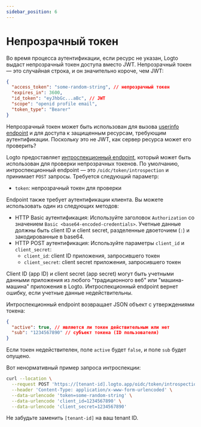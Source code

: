```yaml
---
sidebar_position: 6
---
```


# Непрозрачный токен

Во время процесса аутентификации, если ресурс не указан, Logto выдаст непрозрачный токен доступа вместо JWT. Непрозрачный токен — это случайная строка, и он значительно короче, чем JWT:

```json
{
  "access_token": "some-random-string", // непрозрачный токен
  "expires_in": 3600,
  "id_token": "eyJhbGc...aBc", // JWT
  "scope": "openid profile email",
  "token_type": "Bearer"
}
```

Непрозрачный токен может быть использован для вызова [userinfo endpoint](https://openid.net/specs/openid-connect-core-1_0.html#UserInfo) и для доступа к защищенным ресурсам, требующим аутентификации. Поскольку это не JWT, как сервер ресурса может его проверить?

Logto предоставляет [интроспекционный endpoint](https://www.rfc-editor.org/rfc/rfc7662.html), который может быть использован для проверки непрозрачных токенов. По умолчанию, интроспекционный endpoint — это `/oidc/token/introspection` и принимает `POST` запросы. Требуется следующий параметр:

- `token`: непрозрачный токен для проверки

Endpoint также требует аутентификации клиента. Вы можете использовать один из следующих методов:

- HTTP Basic аутентификация: Используйте заголовок `Authorization` со значением `Basic <base64-encoded-credentials>`. Учетные данные должны быть client ID и client secret, разделенные двоеточием (`:`) и закодированные в base64.
- HTTP POST аутентификация: Используйте параметры `client_id` и `client_secret`:
  - `client_id`: client ID приложения, запросившего токен
  - `client_secret`: client secret приложения, запросившего токен

Client ID (app ID) и client secret (app secret) могут быть учетными данными приложения из любого "традиционного веб" или "машина-машина" приложения в Logto. Интроспекционный endpoint вернет ошибку, если учетные данные недействительны.

Интроспекционный endpoint возвращает JSON объект с утверждениями токена:

```json
{
  "active": true, // является ли токен действительным или нет
  "sub": "1234567890" // субъект токена (ID пользователя)
}
```

Если токен недействителен, поле `active` будет `false`, и поле `sub` будет опущено.

Вот ненормативный пример запроса интроспекции:

```bash
curl --location \
  --request POST 'https://[tenant-id].logto.app/oidc/token/introspection' \
  --header 'Content-Type: application/x-www-form-urlencoded' \
  --data-urlencode 'token=some-random-string' \
  --data-urlencode 'client_id=1234567890' \
  --data-urlencode 'client_secret=1234567890'
```

Не забудьте заменить `[tenant-id]` на ваш tenant ID.

